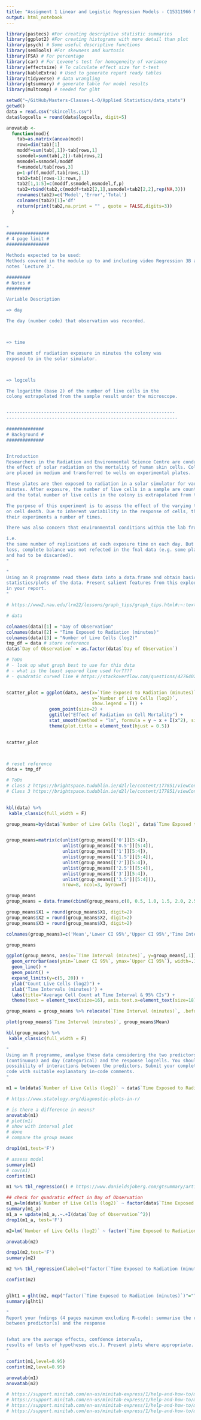 ```yaml
---
title: "Assigment 1 Linear and Logistic Regression Models - C15311966 Maks Drzezdzon"
output: html_notebook
---
```




```r
library(pastecs) #For creating descriptive statistic summaries
library(ggplot2) #For creating histograms with more detail than plot
library(psych) # Some useful descriptive functions
library(semTools) #For skewness and kurtosis
library(FSA) # For percentage
library(car) # For Levene's test for homogeneity of variance 
library(effectsize) # To calculate effect size for t-test
library(kableExtra) # Used to generate report ready tables
library(tidyverse) # data wrangling 
library(gtsummary) # generate table for model results 
library(multcomp) # needed for glht 

setwd("~/GitHub/Masters-Classes-L-O/Applied Statistics/data_stats")
getwd()
data = read.csv("skincells.csv")
data$logcells = round(data$logcells, digit=5)

anovatab <-
  function(mod){
    tab=as.matrix(anova(mod))
    rows=dim(tab)[1]
    moddf=sum(tab[,1])-tab[rows,1]
    ssmodel=sum(tab[,2])-tab[rows,2]
    msmodel=ssmodel/moddf
    f=msmodel/tab[rows,3]
    p=1-pf(f,moddf,tab[rows,1])
    tab2=tab[(rows-1):rows,]
    tab2[1,1:5]=c(moddf,ssmodel,msmodel,f,p)
    tab2=rbind(tab2,c(moddf+tab2[2,1],ssmodel+tab2[2,2],rep(NA,3)))
    rownames(tab2)=c('Model','Error','Total')
    colnames(tab2)[1]='df'
    return(print(tab2,na.print = "" , quote = FALSE,digits=3))
  }


"
################
# 4 page limit #
################

Methods expected to be used:
Methods covered in the module up to and including video Regression 3B and lecture
notes `Lecture 3'.

#########
# Notes #
#########

Variable Description

=> day 

The day (number code) that observation was recorded.



=> time 

The amount of radiation exposure in minutes the colony was
exposed to in the solar simulator.



=> logcells 

The logarithm (base 2) of the number of live cells in the
colony extrapolated from the sample result under the microscope.


---------------------------------------------------------------
----------------------------------------------------------------

##############
# Background #
##############


Introduction
Researchers in the Radiation and Environmental Science Centre are conducting research into
the effect of solar radiation on the mortality of human skin cells. Colonies of human skin cells
are placed in medium and transferred to wells on experimental plates.

These plates are then exposed to radiation in a solar simulator for various amounts of time from 0 (control) to 3.5
minutes. After exposure, the number of live cells in a sample are counted under a microscope
and the total number of live cells in the colony is extrapolated from the sample result. 

The purpose of this experiment is to assess the effect of the varying times of exposure to radiation
on cell death. Due to inherent variability in the response of cells, the researchers replicate
their experiments a number of times. 

There was also concern that environmental conditions within the lab from day to day may have an impact on the results. Therefore, the experiment is repeated over a number of days. Initially the experiment is designed with complete balance; 

i.e.
the same number of replications at each exposure time on each day. But due to experimental
loss, complete balance was not refected in the fnal data (e.g. some plates were contaminated
and had to be discarded).
"
```



```r
"
Using an R programme read these data into a data.frame and obtain basic descriptive
statistics/plots of the data. Present salient features from this exploratory data analysis
in your report.
"

# https://www2.nau.edu/lrm22/lessons/graph_tips/graph_tips.html#:~:text=The%20independent%20variable%20belongs%20on,%2Daxis%20(vertical%20line).

# data

colnames(data)[1] = "Day of Observation"
colnames(data)[2] = "Time Exposed to Radiation (minutes)"
colnames(data)[3] = "Number of Live Cells (log2)"
tmp_df = data # store reference
data$`Day of Observation` = as.factor(data$`Day of Observation`)

# ToDo 
# - look up what graph best to use for this data
# - what is the least squared line used for????
# - quadratic curved line # https://stackoverflow.com/questions/42764028/fitting-a-quadratic-curve-in-ggplot


scatter_plot = ggplot(data, aes(x=`Time Exposed to Radiation (minutes)`,
                                y=`Number of Live Cells (log2)`, 
                                show.legend = T)) + 
                geom_point(size=2) + 
                ggtitle("Effect of Radiation on Cell Mortality") + 
                stat_smooth(method = "lm", formula = y ~ x + I(x^2), size = 1) + 
                theme(plot.title = element_text(hjust = 0.5))
  

scatter_plot



# reset reference 
data = tmp_df

# ToDo 
# class 2 https://brightspace.tudublin.ie/d2l/le/content/177851/viewContent/1382831/View
# Class 3 https://brightspace.tudublin.ie/d2l/le/content/177851/viewContent/1382836/View
 


```


```r
kbl(data) %>%
 kable_classic(full_width = F)

group_means=by(data$`Number of Live Cells (log2)`, data$`Time Exposed to Radiation (minutes)`, t.test)


group_means=matrix(c(unlist(group_means[['0']][5:4]),
                     unlist(group_means[['0.5']][5:4]),
                     unlist(group_means[['1']][5:4]),
                     unlist(group_means[['1.5']][5:4]),
                     unlist(group_means[['2']][5:4]),
                     unlist(group_means[['2.5']][5:4]),
                     unlist(group_means[['3']][5:4]),
                     unlist(group_means[['3.5']][5:4])),
                     nrow=8, ncol=3, byrow=T)

group_means
group_means = data.frame(cbind(group_means,c(0, 0.5, 1.0, 1.5, 2.0, 2.5, 3.0, 3.5)))

group_means$X1 = round(group_means$X1, digit=2)
group_means$X2 = round(group_means$X2, digit=2)
group_means$X3 = round(group_means$X3, digit=2)

colnames(group_means)=c('Mean','Lower CI 95%','Upper CI 95%','Time Interval (minutes)')

group_means

ggplot(group_means, aes(x=`Time Interval (minutes)`, y=group_means[,1])) +
  geom_errorbar(aes(ymin=`Lower CI 95%`, ymax=`Upper CI 95%`), width=.1) +
  geom_line() + 
  geom_point() + 
  expand_limits(y=c(5, 20)) + 
  ylab("Count Live Cells (log2)") +
  xlab('Time Intervals (minutes)') + 
  labs(title="Average Cell Count at Time Interval & 95% CIs") + 
  theme(text = element_text(size=16), axis.text.x=element_text(size=18), plot.title = element_text(hjust = 0.5))

group_means = group_means %>% relocate(`Time Interval (minutes)`, .before = `Mean`)

plot(group_means$`Time Interval (minutes)`, group_means$Mean)

kbl(group_means) %>%
 kable_classic(full_width = F)

```



```r
"
Using an R programme, analyse these data considering the two predictors, i.e. time
(continuous) and day (categorical) and the response logcells. You should consider the
possibility of interactions between the predictors. Submit your complete R programme
code with suitable explanatory in-code comments.
"

m1 = lm(data$`Number of Live Cells (log2)` ~ data$`Time Exposed to Radiation (minutes)`+factor(data$`Day of Observation`)+data$`Time Exposed to Radiation (minutes)`:factor(data$`Day of Observation`))

# https://www.statology.org/diagnostic-plots-in-r/

# is there a difference in means?
anovatab(m1)
# plot(m1)
# show with interval plot
# done
# compare the group means

drop1(m1,test='F')

# assess model
summary(m1)
# cov(m1)
confint(m1)

m1 %>% tbl_regression() # https://www.danieldsjoberg.com/gtsummary/articles/tbl_regression.html

## check for quadratic effect in Day of Observation
m1_a=lm(data$`Number of Live Cells (log2)` ~ factor(data$`Time Exposed to Radiation (minutes)`) + data$`Day of Observation`)
summary(m1_a)
m1_a = update(m1_a,.~.+I(data$`Day of Observation`^2))
drop1(m1_a, test='F')

m2=lm(`Number of Live Cells (log2)` ~ factor(`Time Exposed to Radiation (minutes)`), data = data)

anovatab(m2)

drop1(m2,test='F')
summary(m2)

m2 %>% tbl_regression(label=c("factor(`Time Exposed to Radiation (minutes)`)" ~ "Time Exposed to Radiation (minutes)"))

confint(m2) 


glht1 = glht(m2, mcp("factor(`Time Exposed to Radiation (minutes)`)"="Tukey", interaction_average=TRUE))
summary(glht1)


```


```r
"
Report your fndings (4 pages maximum excluding R-code): summarise the relationship
between predictor(s) and the response


(what are the average effects, confdence intervals,
results of tests of hypotheses etc.). Present plots where appropriate.
"

confint(m1,level=0.95)
confint(m2,level=0.95)

anovatab(m1)
anovatab(m2)

# https://support.minitab.com/en-us/minitab-express/1/help-and-how-to/modeling-statistics/anova/how-to/one-way-anova/interpret-the-results/key-results/
# https://support.minitab.com/en-us/minitab-express/1/help-and-how-to/modeling-statistics/regression/how-to/multiple-regression/before-you-start/overview/
# https://support.minitab.com/en-us/minitab-express/1/help-and-how-to/modeling-statistics/regression/how-to/simple-regression/before-you-start/overview/
# https://support.minitab.com/en-us/minitab-express/1/help-and-how-to/modeling-statistics/regression/how-to/covariance/overview/


```
